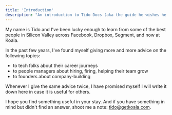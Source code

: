 ```yaml
---
title: 'Introduction'
description: "An introduction to Tido Docs (aka the guide he wishes he had when he started his career."
---
```


My name is Tido and I've been lucky enough to learn from some of the best people in Silicon Valley across Facebook, Dropbox, Segment, and now at Koala. 

In the past few years, I've found myself giving more and more advice on the following topics: 

- to tech folks about their career journeys
- to people managers about hiring, firing, helping their team grow
- to founders about company-building

Whenever I give the same advice twice, I have promised myself I will write it down here in case it is useful for others.

I hope you find something useful in your stay. And if you have something in mind but didn't find an answer, shoot me a note: tido@getkoala.com.
